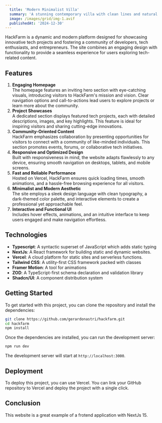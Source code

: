 ```yaml
---
  title: 'Modern Minimalist Villa'
  summary: 'A stunning contemporary villa with clean lines and natural materials'
  image: /images/grid/img-1.avif
  publishedAt: '2024-12-30'
---
```


HackFarm is a dynamic and modern platform designed for showcasing innovative tech projects and fostering a community of developers, tech enthusiasts, and entrepreneurs. The site combines an engaging design with functionality to provide a seamless experience for users exploring tech-related content.

## Features

1. **Engaging Homepage**  
   The homepage features an inviting hero section with eye-catching visuals, introducing visitors to HackFarm's mission and vision. Clear navigation options and call-to-actions lead users to explore projects or learn more about the community.
2. **Project Showcases**  
   A dedicated section displays featured tech projects, each with detailed descriptions, images, and key highlights. This feature is ideal for inspiring visitors and sharing cutting-edge innovations.
3. **Community-Oriented Content**  
   HackFarm emphasizes collaboration by presenting opportunities for visitors to connect with a community of like-minded individuals. This section promotes events, forums, or collaborative tech initiatives.
4. **Responsive and Optimized Design**  
   Built with responsiveness in mind, the website adapts flawlessly to any device, ensuring smooth navigation on desktops, tablets, and mobile screens.
5. **Fast and Reliable Performance**  
   Hosted on Vercel, HackFarm ensures quick loading times, smooth animations, and a hassle-free browsing experience for all visitors.
6. **Minimalist and Modern Aesthetic**  
   The site employs a sleek design language with clean typography, a dark-themed color palette, and interactive elements to create a professional yet approachable feel.
7. **Interactive and Functional UI**  
   Includes hover effects, animations, and an intuitive interface to keep users engaged and make navigation effortless.

## Technologies

- **Typescript**: A syntactic superset of JavaScript which adds static typing
- **NextJs**: A React framework for building static and dynamic websites.
- **Vercel**: A cloud platform for static sites and serverless functions.
- **Tailwind CSS**: A utility-first CSS framework packed with classes
- **Framer Motion**: A tool for animations
- **ZOD**: A TypeScript-first schema declaration and validation library
- **Shadcn/UI**: A component distribution system

## Getting Started

To get started with this project, you can clone the repository and install the
dependencies:

```bash
git clone https://github.com/gerardonastri/hackfarm.git
cd hackfarm
npm install
```

Once the dependencies are installed, you can run the development server:

```bash
npm run dev
```

The development server will start at `http://localhost:3000`.

## Deployment

To deploy this project, you can use Vercel. You can link your GitHub repository
to Vercel and deploy the project with a single click.

## Conclusion

This website is a great example of a frotend
application with NextJs 15. 
